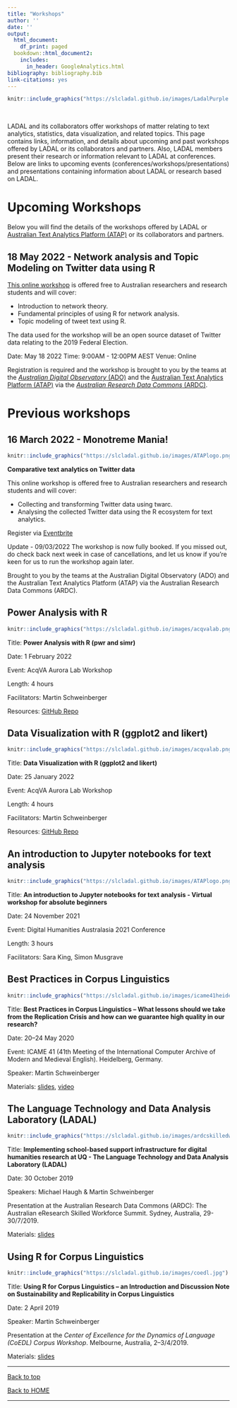```yaml
---
title: "Workshops"
author: ''
date: ''
output:
  html_document:
    df_print: paged
  bookdown::html_document2:
    includes:
      in_header: GoogleAnalytics.html
bibliography: bibliography.bib
link-citations: yes
---
```


```r
knitr::include_graphics("https://slcladal.github.io/images/LadalPurple.png")
```

<br> 

LADAL and its collaborators offer workshops of matter relating to text analytics, statistics, data visualization, and related topics. This page contains links, information, and details about upcoming and past workshops offered by LADAL or its collaborators and partners. Also, LADAL members present their research or information relevant to LADAL at conferences. Below are links to upcoming events (conferences/workshops/presentations) and presentations containing information about LADAL or research based on LADAL. 

# Upcoming Workshops{-}

Below you will find the details of the workshops offered by LADAL or [Australian Text Analytics Platform (ATAP)](https://www.atap.edu.au) or its collaborators and partners.

## 18 May 2022 - Network analysis and Topic Modeling on Twitter data using R{-}

[This online workshop](https://www.eventbrite.com.au/e/network-analysis-and-topic-modeling-on-twitter-data-using-r-registration-327690108937?keep_tld=1) is offered free to Australian researchers and research students and will cover:

* Introduction to network theory.  
* Fundamental principles of using R for network analysis.  
* Topic modeling of tweet text using R. 

The data used for the workshop will be an open source dataset of Twitter data relating to the 2019 Federal Election.

Date: May 18 2022 Time: 9:00AM - 12:00PM AEST Venue: Online

Registration is required and the workshop is brought to you by the teams at the [*Australian Digital Observatory* (ADO)](https://www.digitalobservatory.net.au/) and the [Australian Text Analytics Platform (ATAP)](https://www.atap.edu.au) via the [*Australian Research Data Commons* (ARDC)](https://ardc.edu.au/).

# Previous workshops{-}


## 16 March 2022 - Monotreme Mania!{-}

```r
knitr::include_graphics("https://slcladal.github.io/images/ATAPlogo.png")
```

**Comparative text analytics on Twitter data**

This online workshop is offered free to Australian researchers and research students and will cover:

* Collecting and transforming Twitter data using twarc.  
* Analysing the collected Twitter data using the R ecosystem for text analytics.

Register via [Eventbrite](https://www.eventbrite.com.au/e/monotreme-mania-comparative-text-analytics-on-twitter-data-registration-275328062647)

Update - 09/03/2022 The workshop is now fully booked. If you missed out, do check back next week in case of cancellations, and let us know if you’re keen for us to run the workshop again later.

Brought to you by the teams at the Australian Digital Observatory (ADO) and the Australian Text Analytics Platform (ATAP) via the Australian Research Data Commons (ARDC).


## Power Analysis with R{-}

```r
knitr::include_graphics("https://slcladal.github.io/images/acqvalab.png")
```

Title: **Power Analysis with R (pwr and simr)**

Date: 1 February 2022 

Event: AcqVA Aurora Lab Workshop 

Length: 4 hours 

Facilitators: Martin Schweinberger

Resources: [GitHub Repo](https://github.com/MartinSchweinberger/AcqVAPowerRWS)

## Data Visualization with R (ggplot2 and likert){-}

```r
knitr::include_graphics("https://slcladal.github.io/images/acqvalab.png")
```

Title: **Data Visualization with R (ggplot2 and likert)**

Date: 25 January 2022 

Event: AcqVA Aurora Lab Workshop 

Length: 4 hours 

Facilitators: Martin Schweinberger

Resources: [GitHub Repo](https://github.com/MartinSchweinberger/AcqVA_DataVisR_WS)

## An introduction to Jupyter notebooks for text analysis{-}

```r
knitr::include_graphics("https://slcladal.github.io/images/ATAPlogo.png")
```

Title: **An introduction to Jupyter notebooks for text analysis - Virtual workshop for absolute beginners**

Date: 24 November 2021 

Event: Digital Humanities Australasia 2021 Conference 

Length: 3 hours 

Facilitators: Sara King, Simon Musgrave


## Best Practices in Corpus Linguistics{-}

```r
knitr::include_graphics("https://slcladal.github.io/images/icame41heidelberg.png")
```

Title: **Best Practices in Corpus Linguistics – What lessons should we take from the Replication Crisis and how can we guarantee high quality in our research?**

Date: 20–24 May 2020 

Event: ICAME 41 (41th Meeting of the International Computer Archive of Modern and Medieval English). Heidelberg, Germany. 


Speaker: Martin Schweinberger

Materials: [slides](http://martinschweinberger.de/docs/ppt/schweinberger-ppt-heidelberg-2020-05-21.pdf), [video](http://martinschweinberger.de/docs/materials/SchweinbergerBestPractices_ICAME41.mp4)

## The Language Technology and Data Analysis Laboratory (LADAL){-}

```r
knitr::include_graphics("https://slcladal.github.io/images/ardcskilledworkforce.png")
```

Title: **Implementing school-based support infrastructure for digital humanities research at UQ - The Language Technology and Data Analysis Laboratory (LADAL)**

Date: 30 October 2019
 
Speakers: Michael Haugh & Martin Schweinberger

Presentation at the Australian Research Data Commons (ARDC): The Australian eResearch Skilled Workforce Summit. Sydney, Australia, 29-30/7/2019.

Materials: [slides](http://martinschweinberger.de/docs/ppt/HaughSchweinberger_eResearchSummit_20190730.pptx)


## Using R for Corpus Linguistics{-}

```r
knitr::include_graphics("https://slcladal.github.io/images/coedl.jpg")
```

Title: **Using R for Corpus Linguistics – an Introduction and Discussion Note on Sustainability and Replicability in Corpus Linguistics**

Date: 2 April 2019
 
Speaker: Martin Schweinberger

Presentation at the *Center of Excellence for the Dynamics of Language (CoEDL) Corpus Workshop*. Melbourne, Australia, 2–3/4/2019.

Materials: [slides](https://slcladal.github.io/resources/.pdf)


***

[Back to top](#announcements)

[Back to HOME](https://slcladal.github.io/index.html)

*** 

